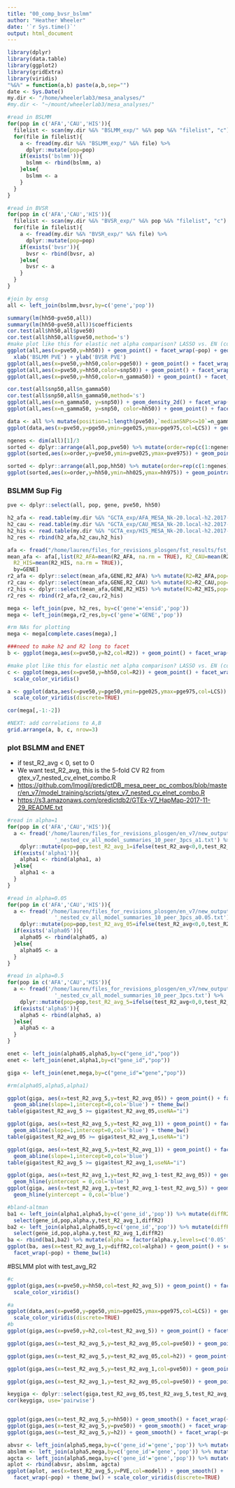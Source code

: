```yaml
---
title: "00_comp_bvsr_bslmm"
author: "Heather Wheeler"
date: '`r Sys.time()`'
output: html_document
---
```


```r
library(dplyr)
library(data.table)
library(ggplot2)
library(gridExtra)
library(viridis)
"%&%" = function(a,b) paste(a,b,sep="")
date <- Sys.Date()
my.dir <- "/home/wheelerlab3/mesa_analyses/"
#my.dir <- "~/mount/wheelerlab3/mesa_analyses/"
```

```r
#read in BSLMM
for(pop in c('AFA','CAU','HIS')){
  filelist <- scan(my.dir %&% "BSLMM_exp/" %&% pop %&% "filelist", "c")
  for(file in filelist){
    a <- fread(my.dir %&% "BSLMM_exp/" %&% file) %>%
      dplyr::mutate(pop=pop)
    if(exists('bslmm')){
      bslmm <- rbind(bslmm, a)
    }else{
      bslmm <- a
    }
  }
}

#read in BVSR
for(pop in c('AFA','CAU','HIS')){
  filelist <- scan(my.dir %&% "BVSR_exp/" %&% pop %&% "filelist", "c")
  for(file in filelist){
    a <- fread(my.dir %&% "BVSR_exp/" %&% file) %>%
      dplyr::mutate(pop=pop)
    if(exists('bvsr')){
      bvsr <- rbind(bvsr, a)
    }else{
      bvsr <- a
    }
  }
}
```

```r
#join by ensg
all <- left_join(bslmm,bvsr,by=c('gene','pop'))

summary(lm(hh50~pve50,all))
summary(lm(hh50~pve50,all))$coefficients
cor.test(all$hh50,all$pve50)
cor.test(all$hh50,all$pve50,method='s')
#make plot like this for elastic net alpha comparison? LASSO vs. EN (colored by alpha=0.5 or 0.05)
ggplot(all,aes(x=pve50,y=hh50)) + geom_point() + facet_wrap(~pop) + geom_abline(slope=1,intercept = 0,color='blue') + theme_bw(14) +
  xlab('BSLMM PVE') + ylab('BVSR PVE')
ggplot(all,aes(x=pve50,y=hh50,color=pge50)) + geom_point() + facet_wrap(~pop) + geom_abline(slope=1,intercept = 0)
ggplot(all,aes(x=pve50,y=hh50,color=snp50)) + geom_point() + facet_wrap(~pop) + geom_abline(slope=1,intercept = 0) 
ggplot(all,aes(x=pve50,y=hh50,color=n_gamma50)) + geom_point() + facet_wrap(~pop) + geom_abline(slope=1,intercept = 0)

cor.test(all$snp50,all$n_gamma50)
cor.test(all$snp50,all$n_gamma50,method='s')
ggplot(all,aes(x=n_gamma50, y=snp50)) + geom_density_2d() + facet_wrap(~pop)
ggplot(all,aes(x=n_gamma50, y=snp50, color=hh50)) + geom_point() + facet_wrap(~pop)

data <- all %>% mutate(position=1:length(pve50),`medianSNPs<=10`=n_gamma50<=10,LCS=factor(pge025<=0.01,labels=c('> 0.01','<= 0.01')))
ggplot(data,aes(x=pve50,y=pge50,ymin=pge025,ymax=pge975,col=LCS)) + geom_pointrange(col='gray') + geom_point() + theme_bw(12) + xlab("PVE") + ylab("PGE") + theme(legend.position = c(1,0),legend.justification = c(1,0)) + facet_wrap(~pop)

ngenes <- dim(all)[1]/3
sorted <- dplyr::arrange(all,pop,pve50) %>% mutate(order=rep(c(1:ngenes),3))
ggplot(sorted,aes(x=order,y=pve50,ymin=pve025,ymax=pve975)) + geom_pointrange(col='gray') + geom_point() + facet_wrap(~pop)

sorted <- dplyr::arrange(all,pop,hh50) %>% mutate(order=rep(c(1:ngenes),3))
ggplot(sorted,aes(x=order,y=hh50,ymin=hh025,ymax=hh975)) + geom_pointrange(col='gray') + geom_point() + facet_wrap(~pop)
```

### BSLMM Sup Fig
```r
pve <- dplyr::select(all, pop, gene, pve50, hh50)

h2_afa <- read.table(my.dir %&% "GCTA_exp/AFA_MESA_Nk-20.local-h2.2017-07-11.txt",header=T) %>% mutate(h2=local.h2,pop='AFA') %>% dplyr::select(ensid,h2,pop)
h2_cau <- read.table(my.dir %&% "GCTA_exp/CAU_MESA_Nk-20.local-h2.2017-07-11.txt",header=T) %>% mutate(h2=local.h2,pop='CAU') %>% dplyr::select(ensid,h2,pop)
h2_his <- read.table(my.dir %&% "GCTA_exp/HIS_MESA_Nk-20.local-h2.2017-07-11.txt",header=T) %>% mutate(h2=local.h2,pop='HIS') %>% dplyr::select(ensid,h2,pop)
h2_res <- rbind(h2_afa,h2_cau,h2_his)

afa <- fread("/home/lauren/files_for_revisions_plosgen/fst_results/fst_table_AFA.txt")
mean_afa <- afa[,list(R2_AFA=mean(R2_AFA, na.rm = TRUE), R2_CAU=mean(R2_CAU, na.rm = TRUE), 
  R2_HIS=mean(R2_HIS, na.rm = TRUE)),
  by=GENE]
r2_afa <- dplyr::select(mean_afa,GENE,R2_AFA) %>% mutate(R2=R2_AFA,pop="AFA") %>% dplyr::select(GENE,R2,pop)
r2_cau <- dplyr::select(mean_afa,GENE,R2_CAU) %>% mutate(R2=R2_CAU,pop="CAU") %>% dplyr::select(GENE,R2,pop)
r2_his <- dplyr::select(mean_afa,GENE,R2_HIS) %>% mutate(R2=R2_HIS,pop="HIS") %>% dplyr::select(GENE,R2,pop)
r2_res <- rbind(r2_afa,r2_cau,r2_his)

mega <- left_join(pve, h2_res, by=c('gene'='ensid','pop'))
mega <- left_join(mega,r2_res,by=c('gene'='GENE','pop'))

#rm NAs for plotting
mega <- mega[complete.cases(mega),]

###need to make h2 and R2 long to facet
b <- ggplot(mega,aes(x=pve50,y=h2,col=R2)) + geom_point() + facet_wrap(~pop) + geom_abline(slope=1,intercept = 0,color='blue') + theme_bw(14) + labs(x='BSLMM PVE',y=expression(paste('GCTA ', h^2)),col=expression(R^2),title='B') + theme(legend.position = c(0.995,0.005),legend.justification = c(1,0),legend.title = element_text(size=10),legend.text = element_text(size=10),legend.key.size = unit(0.3, "cm"),plot.margin=unit(c(0.1,0.2,0.1,0.2), "cm")) + scale_color_viridis()

#make plot like this for elastic net alpha comparison? LASSO vs. EN (colored by alpha=0.5 or 0.05)
c <- ggplot(mega,aes(x=pve50,y=hh50,col=R2)) + geom_point() + facet_wrap(~pop) + geom_abline(slope=1,intercept = 0,color='blue') + theme_bw(14) + labs(x='BSLMM PVE',y='BVSR PVE',col=expression(R^2),title='C') + theme(legend.position = c(0.995,0.005),legend.justification = c(1,0),legend.title = element_text(size=10),legend.text = element_text(size=10),legend.key.size = unit(0.3, "cm"),plot.margin=unit(c(0.1,0.2,0.1,0.2), "cm")) + 
  scale_color_viridis()

a <- ggplot(data,aes(x=pve50,y=pge50,ymin=pge025,ymax=pge975,col=LCS)) + geom_pointrange(col='gray') + geom_point() + theme_bw(14) + xlab("BLSMM PVE") + ylab("BSLMM PGE") + theme(legend.position = c(0.995,0.005),legend.justification = c(1,0),legend.title = element_text(size=10),legend.text = element_text(size=10),legend.key.size = unit(0.3, "cm"),plot.margin=unit(c(0.1,0.2,0.1,0.2), "cm")) + facet_wrap(~pop) + ggtitle('A') +
  scale_color_viridis(discrete=TRUE)

cor(mega[,-1:-2])
```

```r
#NEXT: add correlations to A,B
grid.arrange(a, b, c, nrow=3)
```

### plot BSLMM and ENET
- if test_R2_avg < 0, set to 0
- We want test_R2_avg, this is the 5-fold CV R2 from gtex_v7_nested_cv_elnet_combo.R
- <https://github.com/lmogil/predictDB_mesa_peer_pc_combos/blob/master/en_v7/model_training/scripts/gtex_v7_nested_cv_elnet_combo.R>
- <https://s3.amazonaws.com/predictdb2/GTEx-V7_HapMap-2017-11-29_README.txt>

```r
#read in alpha=1
for(pop in c('AFA','CAU','HIS')){
  a <- fread('/home/lauren/files_for_revisions_plosgen/en_v7/new_output_alphas/' %&% pop %&%
               '_nested_cv_all_model_summaries_10_peer_3pcs_a1.txt') %>%
    dplyr::mutate(pop=pop,test_R2_avg_1=ifelse(test_R2_avg<0,0,test_R2_avg),cv_R2_avg_1=ifelse(cv_R2_avg<0,0,cv_R2_avg), in_sample_R2_1=in_sample_R2) %>% dplyr::select(gene_id,pop,alpha,test_R2_avg_1,cv_R2_avg_1,in_sample_R2_1)
  if(exists('alpha1')){
    alpha1 <- rbind(alpha1, a)
  }else{
    alpha1 <- a
  }
}

#read in alpha=0.05
for(pop in c('AFA','CAU','HIS')){
  a <- fread('/home/lauren/files_for_revisions_plosgen/en_v7/new_output_alphas/' %&% pop %&%
               '_nested_cv_all_model_summaries_10_peer_3pcs_a0.05.txt') %>%
    dplyr::mutate(pop=pop,test_R2_avg_05=ifelse(test_R2_avg<0,0,test_R2_avg),cv_R2_avg_05=ifelse(cv_R2_avg<0,0,cv_R2_avg), in_sample_R2_05=in_sample_R2) %>% dplyr::select(gene_id,pop,alpha,test_R2_avg_05, cv_R2_avg_05,in_sample_R2_05)
  if(exists('alpha05')){
    alpha05 <- rbind(alpha05, a)
  }else{
    alpha05 <- a
  }
}

#read in alpha=0.5
for(pop in c('AFA','CAU','HIS')){
  a <- fread('/home/lauren/files_for_revisions_plosgen/en_v7/new_output/' %&% pop %&%
               '_nested_cv_all_model_summaries_10_peer_3pcs.txt') %>%
    dplyr::mutate(pop=pop,test_R2_avg_5=ifelse(test_R2_avg<0,0,test_R2_avg),cv_R2_avg_5=ifelse(cv_R2_avg<0,0,cv_R2_avg), in_sample_R2_5=in_sample_R2) %>% dplyr::select(gene_id,pop,alpha,test_R2_avg_5,cv_R2_avg_5,in_sample_R2_5)
  if(exists('alpha5')){
    alpha5 <- rbind(alpha5, a)
  }else{
    alpha5 <- a
  }
}

enet <- left_join(alpha05,alpha5,by=c("gene_id","pop"))
enet <- left_join(enet,alpha1,by=c("gene_id","pop"))

giga <- left_join(enet,mega,by=c("gene_id"="gene","pop"))

#rm(alpha05,alpha5,alpha1)
```

```r

ggplot(giga, aes(x=test_R2_avg_5,y=test_R2_avg_05)) + geom_point() + facet_wrap(~pop) +
  geom_abline(slope=1,intercept=0,col='blue') + theme_bw()
table(giga$test_R2_avg_5 >= giga$test_R2_avg_05,useNA="i")

ggplot(giga, aes(x=test_R2_avg_5,y=test_R2_avg_1)) + geom_point() + facet_wrap(~pop) +
  geom_abline(slope=1,intercept=0,col='blue') + theme_bw()  
table(giga$test_R2_avg_05 >= giga$test_R2_avg_1,useNA="i")

ggplot(giga, aes(x=test_R2_avg_5,y=test_R2_avg_1)) + geom_point() + facet_wrap(~pop) +
  geom_abline(slope=1,intercept=0,col='blue')
table(giga$test_R2_avg_5 >= giga$test_R2_avg_1,useNA="i")

ggplot(giga, aes(x=test_R2_avg_1,y=test_R2_avg_1-test_R2_avg_05)) + geom_point() + facet_wrap(~pop) +
  geom_hline(yintercept = 0,col='blue')
ggplot(giga, aes(x=test_R2_avg_1,y=test_R2_avg_1-test_R2_avg_5)) + geom_point() + facet_wrap(~pop) +
  geom_hline(yintercept = 0,col='blue')

#bland-altman
ba1 <- left_join(alpha1,alpha5,by=c('gene_id','pop')) %>% mutate(diffR2=test_R2_avg_1-test_R2_avg_5) %>%
  select(gene_id,pop,alpha.y,test_R2_avg_1,diffR2)
ba2 <- left_join(alpha1,alpha05,by=c('gene_id','pop')) %>% mutate(diffR2=test_R2_avg_1-test_R2_avg_05) %>%
  select(gene_id,pop,alpha.y,test_R2_avg_1,diffR2)
ba <- rbind(ba1,ba2) %>% mutate(alpha = factor(alpha.y,levels=c('0.05','0.5')))
ggplot(ba, aes(x=test_R2_avg_1,y=diffR2,col=alpha)) + geom_point() + scale_color_viridis(discrete=TRUE) +
  facet_wrap(~pop) + theme_bw(14)
```

#BSLMM plot with test_avg_R2
```r
#c
ggplot(giga,aes(x=pve50,y=hh50,col=test_R2_avg_5)) + geom_point() + facet_wrap(~pop) + geom_abline(slope=1,intercept = 0,color='blue') + theme_bw(14) + labs(x='BSLMM PVE',y='BVSR PVE',col=expression(R^2),title='C') + theme(legend.position = c(0.995,0.005),legend.justification = c(1,0),legend.title = element_text(size=10),legend.text = element_text(size=10),legend.key.size = unit(0.3, "cm"),plot.margin=unit(c(0.1,0.2,0.1,0.2), "cm")) + 
  scale_color_viridis()

#a
ggplot(data,aes(x=pve50,y=pge50,ymin=pge025,ymax=pge975,col=LCS)) + geom_pointrange(col='gray') + geom_point() + theme_bw(14) + xlab("BLSMM PVE") + ylab("BSLMM PGE") + theme(legend.position = c(0.995,0.005),legend.justification = c(1,0),legend.title = element_text(size=10),legend.text = element_text(size=10),legend.key.size = unit(0.3, "cm"),plot.margin=unit(c(0.1,0.2,0.1,0.2), "cm")) + facet_wrap(~pop) + ggtitle('A') +
  scale_color_viridis(discrete=TRUE)
#b
ggplot(giga,aes(x=pve50,y=h2,col=test_R2_avg_5)) + geom_point() + facet_wrap(~pop) + geom_abline(slope=1,intercept = 0,color='blue') + theme_bw(14) + labs(x='BSLMM PVE',y=expression(paste('GCTA ', h^2)),col=expression(R^2),title='B') + theme(legend.position = c(0.995,0.005),legend.justification = c(1,0),legend.title = element_text(size=10),legend.text = element_text(size=10),legend.key.size = unit(0.3, "cm"),plot.margin=unit(c(0.1,0.2,0.1,0.2), "cm")) + scale_color_viridis()

ggplot(giga,aes(x=test_R2_avg_5,y=test_R2_avg_05,col=pve50)) + geom_point() + facet_wrap(~pop) + geom_abline(slope=1,intercept = 0,color='blue') + theme_bw(14) + labs(x=expression(paste(R^2, " (",alpha, ' = ',0.5,')')),y=expression(paste(R^2, " (",alpha, ' = ',0.05,')')),col='BSLMM\nPVE',title='B') + theme(legend.position = c(0.995,0.005),legend.justification = c(1,0),legend.title = element_text(size=10),legend.text = element_text(size=10),legend.key.size = unit(0.3, "cm"),plot.margin=unit(c(0.1,0.2,0.1,0.2), "cm")) + scale_color_viridis()

ggplot(giga,aes(x=test_R2_avg_5,y=test_R2_avg_05,col=h2)) + geom_point() + facet_wrap(~pop) + geom_abline(slope=1,intercept = 0,color='blue') + theme_bw(14) + labs(x=expression(paste(R^2, " (",alpha, ' = ',0.5,')')),y=expression(paste(R^2, " (",alpha, ' = ',0.05,')')),col='GCTA\nh2',title='B') + theme(legend.position = c(0.995,0.005),legend.justification = c(1,0),legend.title = element_text(size=10),legend.text = element_text(size=10),legend.key.size = unit(0.3, "cm"),plot.margin=unit(c(0.1,0.2,0.1,0.2), "cm")) + scale_color_viridis()

ggplot(giga,aes(x=test_R2_avg_5,y=test_R2_avg_1,col=pve50)) + geom_point() + facet_wrap(~pop) + geom_abline(slope=1,intercept = 0,color='blue') + theme_bw(14) + labs(x=expression(paste(R^2, " (",alpha, ' = ',0.5,')')),y=expression(paste(R^2, " (",alpha, ' = ',1,')')),col='BSLMM\nPVE',title='B') + theme(legend.position = c(0.995,0.005),legend.justification = c(1,0),legend.title = element_text(size=10),legend.text = element_text(size=10),legend.key.size = unit(0.3, "cm"),plot.margin=unit(c(0.1,0.2,0.1,0.2), "cm")) + scale_color_viridis()

ggplot(giga,aes(x=test_R2_avg_1,y=test_R2_avg_05,col=pve50)) + geom_point() + facet_wrap(~pop) + geom_abline(slope=1,intercept = 0,color='blue') + theme_bw(14) + labs(x=expression(paste(R^2, " (",alpha, ' = ',1,')')),y=expression(paste(R^2, " (",alpha, ' = ',0.05,')')),col='BSLMM\nPVE',title='B') + theme(legend.position = c(0.995,0.005),legend.justification = c(1,0),legend.title = element_text(size=10),legend.text = element_text(size=10),legend.key.size = unit(0.3, "cm"),plot.margin=unit(c(0.1,0.2,0.1,0.2), "cm")) + scale_color_viridis()

keygiga <- dplyr::select(giga,test_R2_avg_05,test_R2_avg_5,test_R2_avg_1,pve50,hh50,h2)
cor(keygiga, use='pairwise')


ggplot(giga,aes(x=test_R2_avg_5,y=hh50)) + geom_smooth() + facet_wrap(~pop) + geom_abline(slope=1,intercept = 0,color='blue') + theme_bw(14) + labs(x=expression(paste(R^2, " (",alpha, ' = ',0.5,')')),y='BVSR PVE') 
ggplot(giga,aes(x=test_R2_avg_5,y=pve50)) + geom_smooth() + facet_wrap(~pop) + geom_abline(slope=1,intercept = 0,color='blue') + theme_bw(14) + labs(x=expression(paste(R^2, " (",alpha, ' = ',0.5,')')),y='BLSMM PVE') 
ggplot(giga,aes(x=test_R2_avg_5,y=h2)) + geom_smooth() + facet_wrap(~pop) + geom_abline(slope=1,intercept = 0,color='blue') + theme_bw(14) + labs(x=expression(paste(R^2, " (",alpha, ' = ',0.5,')')),y='GCTA h2') 
```

```r
abvsr <- left_join(alpha5,mega,by=c('gene_id'='gene','pop')) %>% mutate(model='BVSR',PVE=hh50)
abslmm <- left_join(alpha5,mega,by=c('gene_id'='gene','pop')) %>% mutate(model='BSLMM',PVE=pve50)
agcta <- left_join(alpha5,mega,by=c('gene_id'='gene','pop')) %>% mutate(model='LMM',PVE=h2)
aplot <- rbind(abvsr, abslmm, agcta)
ggplot(aplot, aes(x=test_R2_avg_5,y=PVE,col=model)) + geom_smooth() +
  facet_wrap(~pop) + theme_bw() + scale_color_viridis(discrete=TRUE)

```
